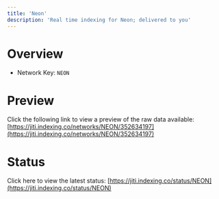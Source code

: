 ```yaml
---
title: 'Neon'
description: 'Real time indexing for Neon; delivered to you'
---
```


# Overview
- Network Key: `NEON`

# Preview
Click the following link to view a preview of the raw data available: [https://jiti.indexing.co/networks/NEON/352634197](https://jiti.indexing.co/networks/NEON/352634197)

# Status
Click here to view the latest status: [https://jiti.indexing.co/status/NEON](https://jiti.indexing.co/status/NEON)
